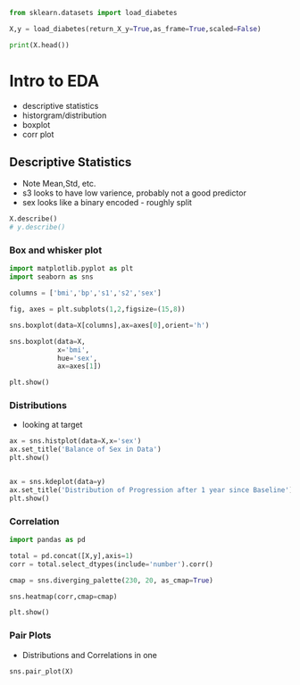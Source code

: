 ```python
from sklearn.datasets import load_diabetes

X,y = load_diabetes(return_X_y=True,as_frame=True,scaled=False)

print(X.head())
```


# Intro to EDA
- descriptive statistics
- historgram/distribution
- boxplot
- corr plot

## Descriptive Statistics
- Note Mean,Std, etc.
- s3 looks to have low varience, probably not a good predictor
- sex looks like a binary encoded - roughly split

```python
X.describe()
# y.describe()
```

### Box and whisker plot

```python
import matplotlib.pyplot as plt
import seaborn as sns

columns = ['bmi','bp','s1','s2','sex']

fig, axes = plt.subplots(1,2,figsize=(15,8))

sns.boxplot(data=X[columns],ax=axes[0],orient='h')

sns.boxplot(data=X,
            x='bmi',
            hue='sex',
            ax=axes[1])

plt.show()
```

### Distributions
- looking at target
```python

ax = sns.histplot(data=X,x='sex')
ax.set_title('Balance of Sex in Data')
plt.show()


ax = sns.kdeplot(data=y)
ax.set_title('Distribution of Progression after 1 year since Baseline')
plt.show()
```

### Correlation

```python
import pandas as pd

total = pd.concat([X,y],axis=1)
corr = total.select_dtypes(include='number').corr()

cmap = sns.diverging_palette(230, 20, as_cmap=True)

sns.heatmap(corr,cmap=cmap)

plt.show()
```


### Pair Plots
- Distributions and Correlations in one
```python
sns.pair_plot(X)
```
